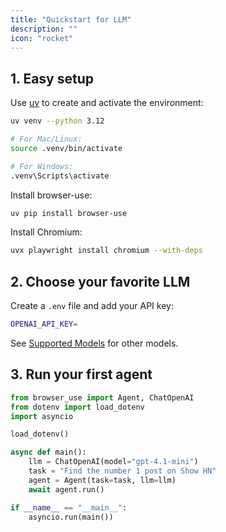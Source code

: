 ```yaml
---
title: "Quickstart for LLM"
description: ""
icon: "rocket"
---
```



## 1. Easy setup

Use [uv](https://docs.astral.sh/uv/) to create and activate the environment:

```bash
uv venv --python 3.12
```

```bash
# For Mac/Linux:
source .venv/bin/activate

# For Windows:
.venv\Scripts\activate
```

Install browser-use:

```bash
uv pip install browser-use
```

Install Chromium:

```bash
uvx playwright install chromium --with-deps
```

## 2. Choose your favorite LLM
Create a `.env` file and add your API key:

```bash .env
OPENAI_API_KEY=
```

See [Supported Models](/customize/supported-models) for other models.

## 3. Run your first agent

```python agent.py
from browser_use import Agent, ChatOpenAI
from dotenv import load_dotenv
import asyncio

load_dotenv()

async def main():
    llm = ChatOpenAI(model="gpt-4.1-mini")
    task = "Find the number 1 post on Show HN"
    agent = Agent(task=task, llm=llm)
    await agent.run()

if __name__ == "__main__":
    asyncio.run(main())
```
